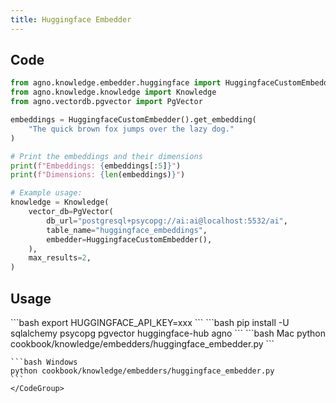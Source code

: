 ```yaml
---
title: Huggingface Embedder
---
```


## Code

```python
from agno.knowledge.embedder.huggingface import HuggingfaceCustomEmbedder
from agno.knowledge.knowledge import Knowledge
from agno.vectordb.pgvector import PgVector

embeddings = HuggingfaceCustomEmbedder().get_embedding(
    "The quick brown fox jumps over the lazy dog."
)

# Print the embeddings and their dimensions
print(f"Embeddings: {embeddings[:5]}")
print(f"Dimensions: {len(embeddings)}")

# Example usage:
knowledge = Knowledge(
    vector_db=PgVector(
        db_url="postgresql+psycopg://ai:ai@localhost:5532/ai",
        table_name="huggingface_embeddings",
        embedder=HuggingfaceCustomEmbedder(),
    ),
    max_results=2,
)

```

## Usage

<Steps>
  <Snippet file="create-venv-step.mdx" />

  <Step title="Set your API key">
    ```bash
    export HUGGINGFACE_API_KEY=xxx
    ```
  </Step>

  <Step title="Install libraries">
    ```bash
    pip install -U sqlalchemy psycopg pgvector huggingface-hub agno
    ```
  </Step>

  <Snippet file="run-pgvector-step.mdx" />

  <Step title="Run Agent">
    <CodeGroup>
    ```bash Mac
    python cookbook/knowledge/embedders/huggingface_embedder.py
    ```

    ```bash Windows
    python cookbook/knowledge/embedders/huggingface_embedder.py 
    ```
    </CodeGroup>
  </Step>
</Steps>